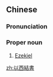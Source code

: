 {{also|以西结书}}
==Chinese==
{{zh-forms|s=以西结书|type=31}}

===Pronunciation===
{{zh-pron
|m=Yǐxījiéshū
|c=ji5 sai1 git3 syu1
|h=pfs=Yî-sî-kiet-sû
|md=Ī-să̤-giék-cṳ̆
|cat=pn
}}

===Proper noun===
{{zh-proper noun}}

# [[Ezekiel]] {{gloss|book of the Bible}}

{{zh-cat|Books of the Bible}}

[[zh:以西結書]]